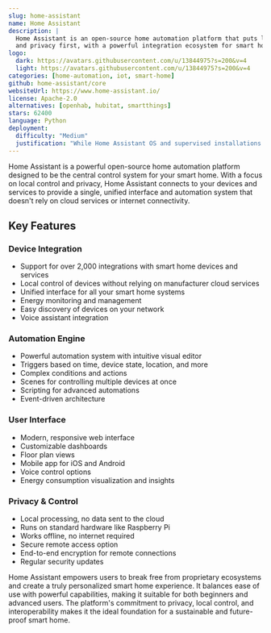 ```yaml
---
slug: home-assistant
name: Home Assistant
description: |
  Home Assistant is an open-source home automation platform that puts local control 
  and privacy first, with a powerful integration ecosystem for smart home devices.
logo:
  dark: https://avatars.githubusercontent.com/u/13844975?s=200&v=4
  light: https://avatars.githubusercontent.com/u/13844975?s=200&v=4
categories: [home-automation, iot, smart-home]
github: home-assistant/core
websiteUrl: https://www.home-assistant.io/
license: Apache-2.0
alternatives: [openhab, hubitat, smartthings]
stars: 62400
language: Python
deployment:
  difficulty: "Medium"
  justification: "While Home Assistant OS and supervised installations are straightforward, achieving optimal functionality often requires additional configuration for integrations, networking setup for devices, and occasional troubleshooting for complex automations."
---
```


Home Assistant is a powerful open-source home automation platform designed to be
the central control system for your smart home. With a focus on local control
and privacy, Home Assistant connects to your devices and services to provide a
single, unified interface and automation system that doesn't rely on cloud
services or internet connectivity.

## Key Features

### Device Integration

- Support for over 2,000 integrations with smart home devices and services
- Local control of devices without relying on manufacturer cloud services
- Unified interface for all your smart home systems
- Energy monitoring and management
- Easy discovery of devices on your network
- Voice assistant integration

### Automation Engine

- Powerful automation system with intuitive visual editor
- Triggers based on time, device state, location, and more
- Complex conditions and actions
- Scenes for controlling multiple devices at once
- Scripting for advanced automations
- Event-driven architecture

### User Interface

- Modern, responsive web interface
- Customizable dashboards
- Floor plan views
- Mobile app for iOS and Android
- Voice control options
- Energy consumption visualization and insights

### Privacy & Control

- Local processing, no data sent to the cloud
- Runs on standard hardware like Raspberry Pi
- Works offline, no internet required
- Secure remote access option
- End-to-end encryption for remote connections
- Regular security updates

Home Assistant empowers users to break free from proprietary ecosystems and
create a truly personalized smart home experience. It balances ease of use with
powerful capabilities, making it suitable for both beginners and advanced users.
The platform's commitment to privacy, local control, and interoperability makes
it the ideal foundation for a sustainable and future-proof smart home.

